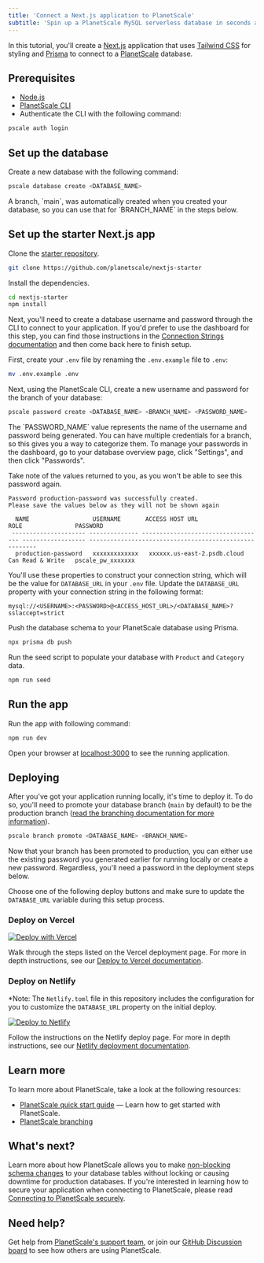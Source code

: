 ```yaml
---
title: 'Connect a Next.js application to PlanetScale'
subtitle: 'Spin up a PlanetScale MySQL serverless database in seconds and connect to a Next.js application'
---
```


In this tutorial, you'll create a [Next.js](https://nextjs.org/) application that uses [Tailwind CSS](https://tailwindcss.com/) for styling and [Prisma](https://www.prisma.io/) to connect to a [PlanetScale](https://planetscale.com/) database.


## Prerequisites

- [Node.js](https://nodejs.org/en/download/)
- [PlanetScale CLI](https://github.com/planetscale/cli)
- Authenticate the CLI with the following command:

```sh
pscale auth login
```

## Set up the database

Create a new database with the following command:

```sh
pscale database create <DATABASE_NAME>
```

<InfoBlock type='note'>
  A branch, `main`, was automatically created when you created your database, so you can use that for `BRANCH_NAME` in the steps below. 
</InfoBlock>

## Set up the starter Next.js app

Clone the [starter repository](https://github.com/planetscale/nextjs-starter).

```sh
git clone https://github.com/planetscale/nextjs-starter
```

Install the dependencies.

```sh
cd nextjs-starter
npm install
```

Next, you'll need to create a database username and password through the CLI to connect to your application. If you'd prefer to use the dashboard for this step, you can find those instructions in the [Connection Strings documentation](/concepts/connection-strings#creating-a-password) and then come back here to finish setup.

First, create your `.env` file by renaming the `.env.example` file to `.env`:

```sh
mv .env.example .env
```

Next, using the PlanetScale CLI, create a new username and password for the branch of your database:

```sh
pscale password create <DATABASE_NAME> <BRANCH_NAME> <PASSWORD_NAME>
```

<InfoBlock type='note'>
  The `PASSWORD_NAME` value represents the name of the username and password being generated. You can have multiple credentials for a branch, so this gives you a way to categorize them. To manage your passwords in the dashboard, go to your database overview page, click "Settings", and then click "Passwords".
</InfoBlock>

Take note of the values returned to you, as you won't be able to see this password again.

```
Password production-password was successfully created.
Please save the values below as they will not be shown again

  NAME                  USERNAME       ACCESS HOST URL                     ROLE               PASSWORD
 --------------------- -------------- ----------------------------------- ------------------ -------------------------------------------------------
  production-password   xxxxxxxxxxxxx   xxxxxx.us-east-2.psdb.cloud   Can Read & Write   pscale_pw_xxxxxxx                                                                                    
```

You'll use these properties to construct your connection string, which will be the value for `DATABASE_URL` in your `.env` file. Update the `DATABASE_URL` property with your connection string in the following format:

```
mysql://<USERNAME>:<PASSWORD>@<ACCESS_HOST_URL>/<DATABASE_NAME>?sslaccept=strict
```

Push the database schema to your PlanetScale database using Prisma.

```sh
npx prisma db push
```

Run the seed script to populate your database with `Product` and `Category` data.

```sh
npm run seed
```

## Run the app

Run the app with following command:

```sh
npm run dev
```

Open your browser at [localhost:3000](localhost:3000) to see the running application.

## Deploying

After you've got your application running locally, it's time to deploy it. To do so, you'll need to promote your database branch (`main` by default) to be the production branch ([read the branching documentation for more information](https://docs.planetscale.com/concepts/branching)). 

```sh
pscale branch promote <DATABASE_NAME> <BRANCH_NAME>
```

Now that your branch has been promoted to production, you can either use the existing password you generated earlier for running locally or create a new password. Regardless, you'll need a password in the deployment steps below.

Choose one of the following deploy buttons and make sure to update the `DATABASE_URL` variable during this setup process.

### Deploy on Vercel

[![Deploy with Vercel](https://vercel.com/button)](https://vercel.com/new/clone?repository-url=https://github.com/planetscale/nextjs-starter&env=DATABASE_URL)

Walk through the steps listed on the Vercel deployment page. For more in depth instructions, see our [Deploy to Vercel documentation](/tutorials/deploy-to-vercel#deploy-to-vercel).

### Deploy on Netlify

*Note: The `Netlify.toml` file in this repository includes the configuration for you to customize the `DATABASE_URL` property on the initial deploy.

[![Deploy to Netlify](https://www.netlify.com/img/deploy/button.svg)](https://app.netlify.com/start/deploy?repository=https://github.com/planetscale/nextjs-starter)

Follow the instructions on the Netlify deploy page. For more in depth instructions, see our [Netlify deployment documentation](/tutorials/nextjs-planetscale-netlify-template#one-click-deploy-to-netlify).

## Learn more

To learn more about PlanetScale, take a look at the following resources:

- [PlanetScale quick start guide](/tutorials/planetscale-quick-start-guide) &mdash; Learn how to get started with PlanetScale.
- [PlanetScale branching](/concepts/branching)

## What's next?

Learn more about how PlanetScale allows you to make [non-blocking schema changes](/concepts/nonblocking-schema-changes) to your database tables without locking or causing downtime for production databases. If you're interested in learning how to secure your application when connecting to PlanetScale,
please read [Connecting to PlanetScale securely](/reference/planetscale-security).

## Need help?

Get help from [PlanetScale's support team](https://www.planetscale.com/support), or join our [GitHub Discussion board](https://github.com/planetscale/beta/discussions) to see how others are using PlanetScale.